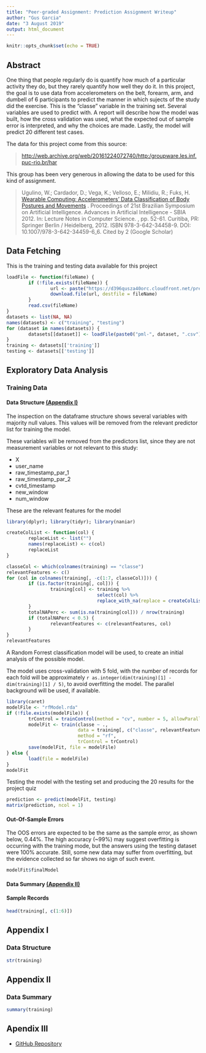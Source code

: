 ```yaml
---
title: "Peer-graded Assignment: Prediction Assignment Writeup"
author: "Gus Garcia"
date: "3 August 2019"
output: html_document
---
```


```r
knitr::opts_chunk$set(echo = TRUE)
```

## Abstract

One thing that people regularly do is quantify how much of a particular activity they do, but they rarely quantify how well they do it. In this project, the goal is to use data from accelerometers on the belt, forearm, arm, and dumbell of 6 participants to predict the manner in which sujects of the study did the exercise. This is the "classe" variable in the training set. Several variables are used to predict with. A report will describe how the model was built, how the cross validation was used, what the expected out of sample error is interpreted, and why the choices are made. Lastly, the model will predict 20 different test cases.

The data for this project come from this source:

> [http://web.archive.org/web/20161224072740/http:/groupware.les.inf.puc-rio.br/har][0]

[0]: http://web.archive.org/web/20161224072740/http:/groupware.les.inf.puc-rio.br/har

This group has been very generous in allowing the data to be used for this kind of assignment.

> Ugulino, W.; Cardador, D.; Vega, K.; Velloso, E.; Milidiu, R.; Fuks, H. [Wearable Computing: Accelerometers' Data Classification of Body Postures and Movements][ref_01] . Proceedings of 21st Brazilian Symposium on Artificial Intelligence. Advances in Artificial Intelligence - SBIA 2012. In: Lecture Notes in Computer Science. , pp. 52-61. Curitiba, PR: Springer Berlin / Heidelberg, 2012. ISBN 978-3-642-34458-9. DOI: 10.1007/978-3-642-34459-6_6.
Cited by 2 (Google Scholar) 

[ref_01]: http://web.archive.org/web/20161224072740/http:/groupware.les.inf.puc-rio.br/work.jsf?p1=10335

## Data Fetching

This is the training and testing data available for this project
```r
loadFile <- function(fileName) {
        if (!file.exists(fileName)) {
                url <- paste("https://d396qusza40orc.cloudfront.net/predmachlearn", fileName, sep = "/")
                download.file(url, destfile = fileName)
        }
        read.csv(fileName)
}
datasets <- list(NA, NA)
names(datasets) <- c("training", "testing")
for (dataset in names(datasets)) {
        datasets[[dataset]] <- loadFile(paste0("pml-", dataset, ".csv"))
}
training <- datasets[['training']]
testing <- datasets[['testing']]
```

## Exploratory Data Analysis

### Training Data

#### Data Structure <a href="#data_structure">(Appendix I)</a>

The inspection on the dataframe structure shows several variables with majority null values. This values will be removed from the relevant predictor list for training the model.

These variables will be removed from the predictors list, since they are not measurement variables or not relevant to this study:

* X
* user_name
* raw_timestamp_par_1
* raw_timestamp_par_2
* cvtd_timestamp
* new_window
* num_window

These are the relevant features for the model
```r
library(dplyr); library(tidyr); library(naniar)

createColList <- function(col) {
        replaceList <- list("")
        names(replaceList) <- c(col)
        replaceList
}

classeCol <- which(colnames(training) == "classe")
relevantFeatures <- c()
for (col in colnames(training[, -c(1:7, classeCol)])) {
        if (is.factor(training[, col])) {
                training[col] <- training %>%
                                 select(col) %>%
                                 replace_with_na(replace = createColList(col))
        }
        totalNAPerc <- sum(is.na(training[col])) / nrow(training)
        if (totalNAPerc < 0.5) {
                relevantFeatures <- c(relevantFeatures, col)
        }
}
relevantFeatures
```

A Random Forrest classification model will be used, to create an initial analysis of the possible model.

The model uses cross-validation with 5 fold, with the number of records for each fold will be approximately `r as.integer(dim(training)[1] - dim(training)[1] / 5)`, to avoid overfitting the model. The parallel background will be used, if available.
```r
library(caret)
modelFile <- "rfModel.rda"
if (!file.exists(modelFile)) {
        trControl = trainControl(method = "cv", number = 5, allowParallel = TRUE)
        modelFit <- train(classe ~ .,
                          data = training[, c("classe", relevantFeatures)],
                          method = "rf",
                          trControl = trControl)
        save(modelFit, file = modelFile)
} else {
        load(file = modelFile)
}
modelFit
```

Testing the model with the testing set and producing the 20 results for the project quiz
```r
prediction <- predict(modelFit, testing)
matrix(prediction, ncol = 1)
```

#### Out-Of-Sample Errors

The OOS errors are expected to be the same as the sample error, as shown below, 0.44%. The high accuracy (~99%) may suggest overfitting is occurring with the training mode, but the answers using the testing dataset were 100% accurate. Still, some new data may suffer from overfitting, but the evidence collected so far shows no sign of such event.

```r
modelFit$finalModel
```

#### Data Summary <a href="#data_structure">(Appendix II)</a>

#### Sample Records
```r
head(training[, c(1:6)])
```

## Appendix I
<a name="data_structure"></a>

### Data Structure
```r
str(training)
```

## Appendix II
<a name="data_summary"></a>

### Data Summary 
```r
summary(training)
```

## Apendix III

* [GitHub Repository][3]

[3]: https://github.com/guscastles/practical_machine_learning_in_R